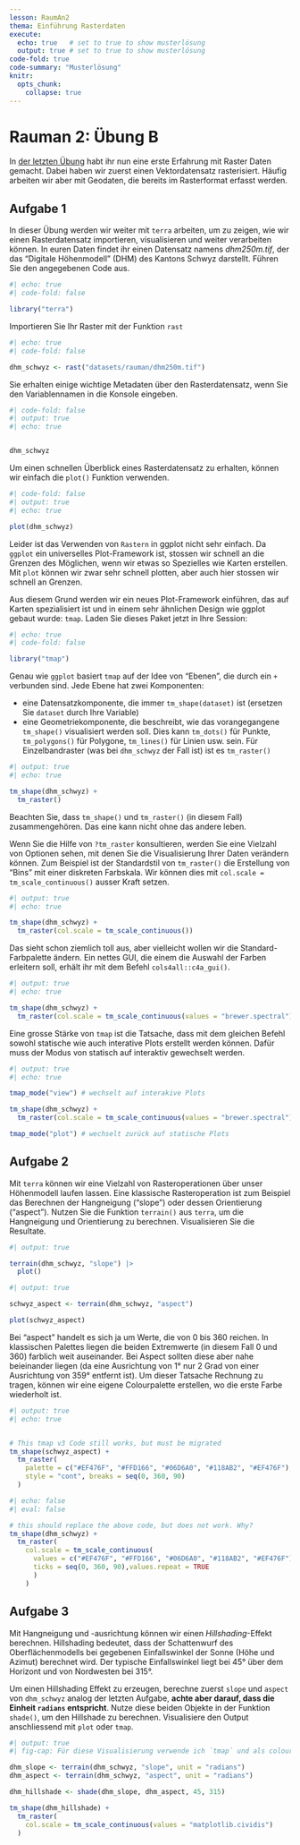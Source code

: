 ```yaml
---
lesson: RaumAn2
thema: Einführung Rasterdaten
execute: 
  echo: true   # set to true to show musterlösung
  output: true # set to true to show musterlösung
code-fold: true
code-summary: "Musterlösung"
knitr:
  opts_chunk: 
    collapse: true  
---
```


# Rauman 2: Übung B {#sec-raster-intro}

In [der letzten Übung](#sec-raster-intro1) habt ihr nun eine erste Erfahrung mit Raster Daten gemacht. Dabei haben wir zuerst einen Vektordatensatz rasterisiert. Häufig arbeiten wir aber mit Geodaten, die bereits im Rasterformat erfasst werden. 

## Aufgabe 1

In dieser Übung werden wir weiter mit `terra` arbeiten, um zu zeigen, wie wir einen Rasterdatensatz importieren, visualisieren und weiter verarbeiten können. In euren Daten findet ihr einen Datensatz namens *dhm250m.tif*, der das "Digitale Höhenmodell" (DHM) des Kantons Schwyz darstellt. Führen Sie den angegebenen Code aus.

```r
#| echo: true
#| code-fold: false

library("terra")
```

Importieren Sie Ihr Raster mit der Funktion `rast`

```r
#| echo: true
#| code-fold: false

dhm_schwyz <- rast("datasets/rauman/dhm250m.tif")
```

Sie erhalten einige wichtige Metadaten über den Rasterdatensatz, wenn Sie den Variablennamen in die Konsole eingeben.  

```r
#| code-fold: false
#| output: true
#| echo: true


dhm_schwyz
```

Um einen schnellen Überblick eines Rasterdatensatz zu erhalten, können wir einfach die `plot()` Funktion verwenden.

```r
#| code-fold: false
#| output: true
#| echo: true

plot(dhm_schwyz)
```

Leider ist das Verwenden von `Rastern` in ggplot nicht sehr einfach. Da `ggplot` ein universelles Plot-Framework ist, stossen wir schnell an die Grenzen des Möglichen, wenn wir etwas so Spezielles wie Karten erstellen. Mit `plot` können wir zwar sehr schnell plotten, aber auch hier stossen wir schnell an Grenzen.

Aus diesem Grund werden wir ein neues Plot-Framework einführen, das auf Karten spezialisiert ist und in einem sehr ähnlichen Design wie ggplot gebaut wurde: `tmap`. Laden Sie dieses Paket jetzt in Ihre Session:

```r
#| echo: true
#| code-fold: false

library("tmap")
```

Genau wie `ggplot` basiert `tmap` auf der Idee von "Ebenen", die durch ein `+` verbunden sind. Jede Ebene hat zwei Komponenten:

- eine Datensatzkomponente, die immer `tm_shape(dataset)` ist (ersetzen Sie `dataset` durch Ihre Variable)
- eine Geometriekomponente, die beschreibt, wie das vorangegangene `tm_shape()` visualisiert werden soll. Dies kann `tm_dots()` für Punkte, `tm_polygons()` für Polygone, `tm_lines()` für Linien usw. sein. Für Einzelbandraster (was bei `dhm_schwyz` der Fall ist) ist es `tm_raster()`

```r
#| output: true
#| echo: true

tm_shape(dhm_schwyz) +
  tm_raster()
```

Beachten Sie, dass `tm_shape()` und `tm_raster()` (in diesem Fall) zusammengehören. Das eine kann nicht ohne das andere leben.

Wenn Sie die Hilfe von `?tm_raster` konsultieren, werden Sie eine Vielzahl von Optionen sehen, mit denen Sie die Visualisierung Ihrer Daten verändern können. Zum Beispiel ist der Standardstil von `tm_raster()` die Erstellung von "Bins" mit einer diskreten Farbskala. Wir können dies mit `col.scale = tm_scale_continuous()` ausser Kraft setzen.

```r
#| output: true
#| echo: true

tm_shape(dhm_schwyz) +
  tm_raster(col.scale = tm_scale_continuous())
```

Das sieht schon ziemlich toll aus, aber vielleicht wollen wir die Standard-Farbpalette ändern. Ein nettes GUI, die einem die Auswahl der Farben erleitern soll, erhält ihr mit dem Befehl `cols4all::c4a_gui()`.

```r
#| output: true
#| echo: true

tm_shape(dhm_schwyz) +
  tm_raster(col.scale = tm_scale_continuous(values = "brewer.spectral"))
```

Eine grosse Stärke von `tmap` ist die Tatsache, dass mit dem gleichen Befehl sowohl statische wie auch interative Plots erstellt werden können. Dafür muss der Modus von statisch auf interaktiv gewechselt werden. 

```r
#| output: true
#| echo: true

tmap_mode("view") # wechselt auf interakive Plots

tm_shape(dhm_schwyz) +
  tm_raster(col.scale = tm_scale_continuous(values = "brewer.spectral"))

tmap_mode("plot") # wechselt zurück auf statische Plots
```

## Aufgabe 2 {#sec-raster-slope}

Mit `terra` können wir eine Vielzahl von Rasteroperationen über unser Höhenmodell laufen lassen. Eine klassische Rasteroperation ist zum Beispiel das Berechnen der Hangneigung ("slope") oder dessen Orientierung ("aspect"). Nutzen Sie die Funktion `terrain()` aus `terra`, um die Hangneigung und Orientierung zu berechnen. Visualisieren Sie die Resultate.

```r
#| output: true

terrain(dhm_schwyz, "slope") |>
  plot()
```

```r
#| output: true

schwyz_aspect <- terrain(dhm_schwyz, "aspect")

plot(schwyz_aspect)
```
 
::: {.callout-note}
Bei "aspect" handelt es sich ja um Werte, die von 0 bis 360 reichen. In klassischen Palettes liegen die beiden Extremwerte (in diesem Fall 0 und 360) farblich weit auseinander. Bei Aspect sollten diese aber nahe beieinander liegen (da eine Ausrichtung von 1° nur 2 Grad von einer Ausrichtung von 359° entfernt ist). Um dieser Tatsache Rechnung zu tragen, können wir eine eigene Colourpalette erstellen, wo die erste Farbe wiederholt ist.
:::

```r
#| output: true
#| echo: true


# This tmap v3 Code still works, but must be migrated
tm_shape(schwyz_aspect) +
  tm_raster(
    palette = c("#EF476F", "#FFD166", "#06D6A0", "#118AB2", "#EF476F"),
    style = "cont", breaks = seq(0, 360, 90)
  )
```


```r
#| echo: false
#| eval: false

# this should replace the above code, but does not work. Why?
tm_shape(dhm_schwyz) +
  tm_raster(
    col.scale = tm_scale_continuous(
      values = c("#EF476F", "#FFD166", "#06D6A0", "#118AB2", "#EF476F"),
      ticks = seq(0, 360, 90),values.repeat = TRUE
      )
    )
```

## Aufgabe 3

Mit Hangneigung und -ausrichtung können wir einen *Hillshading*-Effekt berechnen. Hillshading bedeutet, dass der Schattenwurf des Oberflächenmodells bei gegebenen Einfallswinkel der Sonne (Höhe und Azimut) berechnet wird. Der typische Einfallswinkel liegt bei 45° über dem Horizont und von Nordwesten bei 315°.

Um einen Hillshading Effekt zu erzeugen, berechne zuerst `slope` und `aspect` von `dhm_schwyz` analog der letzten Aufgabe, **achte aber darauf, dass die Einheit `radians` entspricht**. Nutze diese beiden Objekte in der Funktion `shade()`, um den Hillshade zu berechnen. Visualisiere den Output anschliessend mit `plot` oder `tmap`.

```r
#| output: true
#| fig-cap: Für diese Visualisierung verwende ich `tmap` und als colour palette *cividis*

dhm_slope <- terrain(dhm_schwyz, "slope", unit = "radians")
dhm_aspect <- terrain(dhm_schwyz, "aspect", unit = "radians")

dhm_hillshade <- shade(dhm_slope, dhm_aspect, 45, 315)

tm_shape(dhm_hillshade) +
  tm_raster(
    col.scale = tm_scale_continuous(values = "matplotlib.cividis")
  )
```
